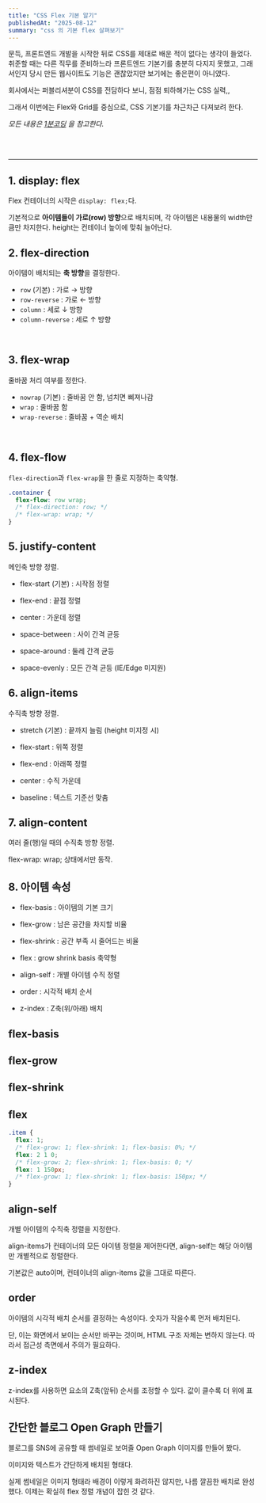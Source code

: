 ```yaml
---
title: "CSS Flex 기본 알기"
publishedAt: "2025-08-12"
summary: "css 의 기본 flex 살펴보기"
---
```


문득, 프론트엔드 개발을 시작한 뒤로 CSS를 제대로 배운 적이 없다는 생각이 들었다.
취준할 때는 다른 직무를 준비하느라 프론트엔드 기본기를 충분히 다지지 못했고,
그래서인지 당시 만든 웹사이트도 기능은 괜찮았지만 보기에는 좋은편이 아니였다.

회사에서는 퍼블리셔분이 CSS를 전담하다 보니, 점점 퇴하해가는 CSS 실력,,

그래서 이번에는 Flex와 Grid를 중심으로, CSS 기본기를 차근차근 다져보려 한다.

<i>모든 내용은 [1분코딩](https://studiomeal.com/archives/197) 을 참고한다.</i>

<br />
<br />

---

## 1. display: flex

Flex 컨테이너의 시작은 `display: flex;`다.

기본적으로 **아이템들이 가로(row) 방향**으로 배치되며, 각 아이템은 내용물의 width만큼만 차지한다. height는 컨테이너 높이에 맞춰 늘어난다.

<FlexFlex />

## 2. flex-direction

아이템이 배치되는 **축 방향**을 결정한다.

- `row` (기본) : 가로 → 방향
- `row-reverse` : 가로 ← 방향
- `column` : 세로 ↓ 방향
- `column-reverse` : 세로 ↑ 방향

<br />

<FlexFlexDirection />

## 3. flex-wrap

줄바꿈 처리 여부를 정한다.

- `nowrap` (기본) : 줄바꿈 안 함, 넘치면 삐져나감
- `wrap` : 줄바꿈 함
- `wrap-reverse` : 줄바꿈 + 역순 배치

<br />

<FlexWrap />

## 4. flex-flow

`flex-direction`과 `flex-wrap`을 한 줄로 지정하는 축약형.

```css
.container {
  flex-flow: row wrap;
  /* flex-direction: row; */
  /* flex-wrap: wrap; */
}
```

## 5. justify-content

메인축 방향 정렬.

- flex-start (기본) : 시작점 정렬

- flex-end : 끝점 정렬

- center : 가운데 정렬

- space-between : 사이 간격 균등

- space-around : 둘레 간격 균등

- space-evenly : 모든 간격 균등 (IE/Edge 미지원)

<FlexJustify />

## 6. align-items

수직축 방향 정렬.

- stretch (기본) : 끝까지 늘림 (height 미지정 시)

- flex-start : 위쪽 정렬

- flex-end : 아래쪽 정렬

- center : 수직 가운데

- baseline : 텍스트 기준선 맞춤

<FlexAlignItem />

## 7. align-content

여러 줄(행)일 때의 수직축 방향 정렬.

flex-wrap: wrap; 상태에서만 동작.

<FlexAlignContent />

## 8. 아이템 속성

- flex-basis : 아이템의 기본 크기

- flex-grow : 남은 공간을 차지할 비율

- flex-shrink : 공간 부족 시 줄어드는 비율

- flex : grow shrink basis 축약형

- align-self : 개별 아이템 수직 정렬

- order : 시각적 배치 순서

- z-index : Z축(위/아래) 배치

## flex-basis

<FlexFlexBasis />

## flex-grow

<FlexFlexGrow />

## flex-shrink

<FlexFlexShrink />

## flex

```css
.item {
  flex: 1;
  /* flex-grow: 1; flex-shrink: 1; flex-basis: 0%; */
  flex: 2 1 0;
  /* flex-grow: 2; flex-shrink: 1; flex-basis: 0; */
  flex: 1 150px;
  /* flex-grow: 1; flex-shrink: 1; flex-basis: 150px; */
}
```

<FlexFlexShort />

## align-self

개별 아이템의 수직축 정렬을 지정한다.

align-items가 컨테이너의 모든 아이템 정렬을 제어한다면, align-self는 해당 아이템만 개별적으로 정렬한다.

기본값은 auto이며, 컨테이너의 align-items 값을 그대로 따른다.

<FlexAlignSelf />

## order

아이템의 시각적 배치 순서를 결정하는 속성이다. 숫자가 작을수록 먼저 배치된다.

단, 이는 화면에서 보이는 순서만 바꾸는 것이며, HTML 구조 자체는 변하지 않는다. 따라서 접근성 측면에서 주의가 필요하다.

<FlexOrder />

## z-index

z-index를 사용하면 요소의 Z축(앞뒤) 순서를 조정할 수 있다.
값이 클수록 더 위에 표시된다.

<FlexZIndex />

## 간단한 블로그 Open Graph 만들기

블로그를 SNS에 공유할 때 썸네일로 보여줄 Open Graph 이미지를 만들어 봤다.

이미지와 텍스트가 간단하게 배치된 형태다.

<OgOgCardNew />

실제 썸네일은 이미지 형태라 배경이 이렇게 화려하진 않지만, 나름 깔끔한 배치로 완성했다. 이제는 확실히 flex 정렬 개념이 잡힌 것 같다.
